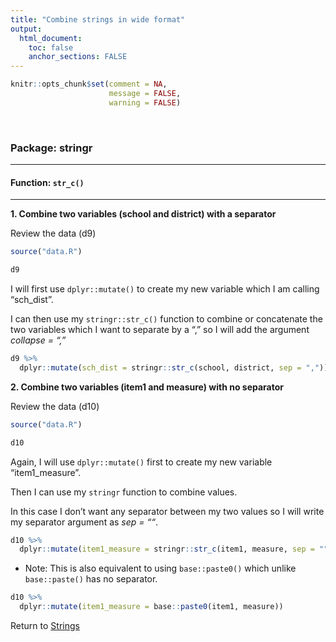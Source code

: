```yaml
---
title: "Combine strings in wide format"
output: 
  html_document:
    toc: false
    anchor_sections: FALSE
---
```


```r
knitr::opts_chunk$set(comment = NA,
                      message = FALSE,
                      warning = FALSE)
```

<br>

### Package: stringr

---

#### Function: `str_c()`

---

**1\. Combine two variables (school and district) with a separator**

Review the data (d9)

```r

source("data.R")

d9

```

I will first use `dplyr::mutate()` to create my new variable which I am calling "sch_dist".

I can then use my `stringr::str_c()` function to combine or concatenate the two variables which I want to separate by a "," so I will add the argument *collapse = ","*

```r

d9 %>%
  dplyr::mutate(sch_dist = stringr::str_c(school, district, sep = ","))

```

**2\. Combine two variables (item1 and measure) with no separator**

Review the data (d10)

```r

source("data.R")

d10

```

Again, I will use `dplyr::mutate()` first to create my new variable "item1_measure".

Then I can use my `stringr` function to combine values.

In this case I don't want any separator between my two values so I will write my separator argument as *sep = ""*.

```r

d10 %>%
  dplyr::mutate(item1_measure = stringr::str_c(item1, measure, sep = ""))

```

* Note: This is also equivalent to using `base::paste0()` which unlike `base::paste()` has no separator.

```r

d10 %>%
  dplyr::mutate(item1_measure = base::paste0(item1, measure))

```


Return to [Strings](https://github.com/Cghlewis/data-wrangling-functions/wiki/Strings)
